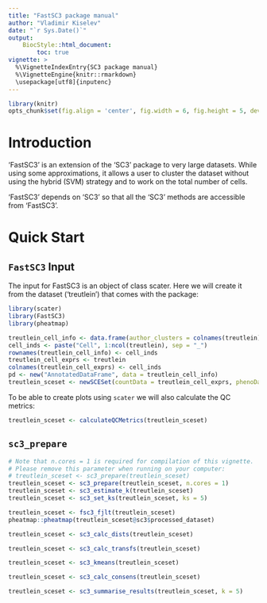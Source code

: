 ```yaml
---
title: "FastSC3 package manual"
author: "Vladimir Kiselev"
date: "`r Sys.Date()`"
output:
    BiocStyle::html_document:
        toc: true
vignette: >
  %\VignetteIndexEntry{SC3 package manual}
  %\VignetteEngine{knitr::rmarkdown}
  \usepackage[utf8]{inputenc}
---
```



```r
library(knitr)
opts_chunk$set(fig.align = 'center', fig.width = 6, fig.height = 5, dev = 'png')
```

# Introduction

'FastSC3' is an extension of the 'SC3' package to very large datasets. While using some approximations, it allows a user to cluster the dataset without using the hybrid (SVM) strategy and to work on the total number of cells.

'FastSC3' depends on 'SC3' so that all the 'SC3' methods are accessible from 'FastSC3'.

# Quick Start

## `FastSC3` Input

The input for FastSC3 is an object of class scater. Here we will create it from the dataset ('treutlein') that comes with the package:

```r
library(scater)
library(FastSC3)
library(pheatmap)

treutlein_cell_info <- data.frame(author_clusters = colnames(treutlein))
cell_inds <- paste("Cell", 1:ncol(treutlein), sep = "_")
rownames(treutlein_cell_info) <- cell_inds
treutlein_cell_exprs <- treutlein
colnames(treutlein_cell_exprs) <- cell_inds
pd <- new("AnnotatedDataFrame", data = treutlein_cell_info)
treutlein_sceset <- newSCESet(countData = treutlein_cell_exprs, phenoData = pd)
```

To be able to create plots using `scater` we will also calculate the QC metrics:
```r
treutlein_sceset <- calculateQCMetrics(treutlein_sceset)
```

## `sc3_prepare`

```r
# Note that n.cores = 1 is required for compilation of this vignette.
# Please remove this parameter when running on your computer:
# treutlein_sceset <- sc3_prepare(treutlein_sceset)
treutlein_sceset <- sc3_prepare(treutlein_sceset, n.cores = 1)
treutlein_sceset <- sc3_estimate_k(treutlein_sceset)
treutlein_sceset <- sc3_set_ks(treutlein_sceset, ks = 5)
```

```r
treutlein_sceset <- fsc3_fjlt(treutlein_sceset)
pheatmap::pheatmap(treutlein_sceset@sc3$processed_dataset)
```

```r
treutlein_sceset <- sc3_calc_dists(treutlein_sceset)
```

```r
treutlein_sceset <- sc3_calc_transfs(treutlein_sceset)
```

```r
treutlein_sceset <- sc3_kmeans(treutlein_sceset)
```

```r
treutlein_sceset <- sc3_calc_consens(treutlein_sceset)
```

```r
treutlein_sceset <- sc3_summarise_results(treutlein_sceset, k = 5)
```

